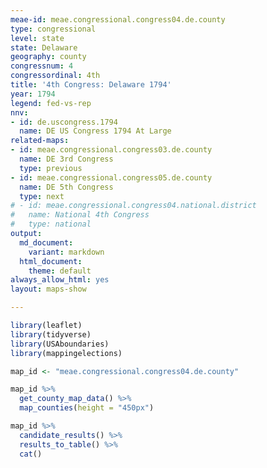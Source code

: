 ```yaml
---
meae-id: meae.congressional.congress04.de.county
type: congressional
level: state
state: Delaware
geography: county
congressnum: 4
congressordinal: 4th
title: '4th Congress: Delaware 1794'
year: 1794
legend: fed-vs-rep
nnv:
- id: de.uscongress.1794
  name: DE US Congress 1794 At Large
related-maps:
- id: meae.congressional.congress03.de.county
  name: DE 3rd Congress
  type: previous
- id: meae.congressional.congress05.de.county
  name: DE 5th Congress
  type: next
# - id: meae.congressional.congress04.national.district
#   name: National 4th Congress
#   type: national
output:
  md_document:
    variant: markdown
  html_document:
    theme: default
always_allow_html: yes
layout: maps-show

---
```


```r
library(leaflet)
library(tidyverse)
library(USAboundaries)
library(mappingelections)

map_id <- "meae.congressional.congress04.de.county"
```

<div class="map">

```r
map_id %>%
  get_county_map_data() %>%
  map_counties(height = "450px")
```

</div>

<div class="results-table">

```r
map_id %>%
  candidate_results() %>%
  results_to_table() %>%
  cat()
```

</div>
